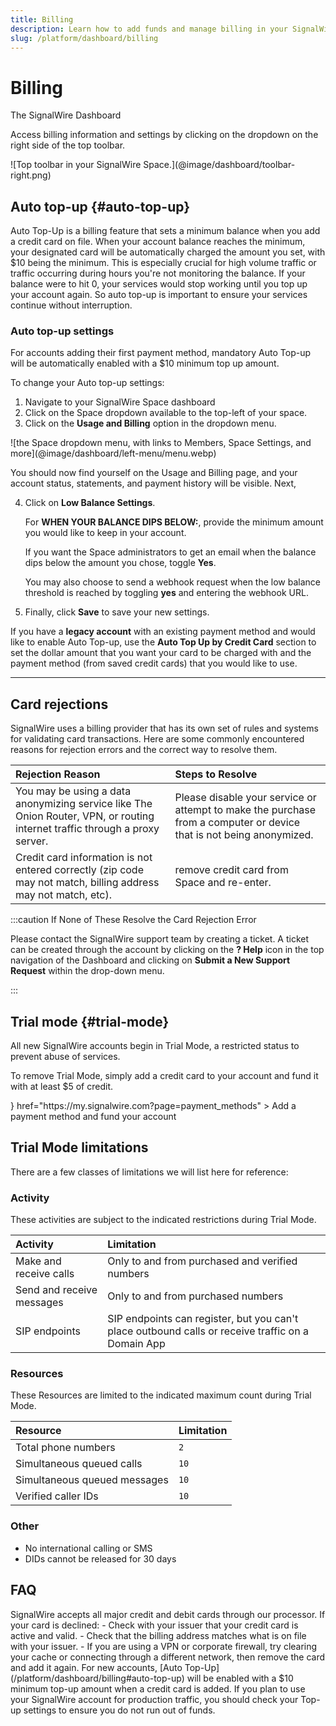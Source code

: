 ```yaml
---
title: Billing
description: Learn how to add funds and manage billing in your SignalWire Space.
slug: /platform/dashboard/billing
---
```



# Billing

<Subtitle>The SignalWire Dashboard</Subtitle>

Access billing information and settings by clicking on the dropdown on the right side of the top toolbar.

<Frame caption="Top toolbar in your SignalWire Space.">
	![Top toolbar in your SignalWire Space.](@image/dashboard/toolbar-right.png)
</Frame>

## Auto top-up {#auto-top-up}

Auto Top-Up is a billing feature that sets a minimum balance when you add a credit card on file. 
When your account balance reaches the minimum, your designated card will be automatically charged the amount you set, with $10 being the minimum. 
This is especially crucial for high volume traffic or traffic occurring during hours you're not monitoring the balance. 
If your balance were to hit 0, your services would stop working until you top up your account again. 
So auto top-up is important to ensure your services continue without interruption.

### Auto top-up settings

For accounts adding their first payment method, mandatory Auto Top-up will be automatically enabled with a $10 minimum top up amount.

To change your Auto top-up settings:

1. Navigate to your SignalWire Space dashboard
2. Click on the Space dropdown available to the top-left of your space.
3. Click on the **Usage and Billing** option in the dropdown menu.


<Frame>
![the Space dropdown menu, with links to Members, Space Settings, and more](@image/dashboard/left-menu/menu.webp)
</Frame>

You should now find yourself on the Usage and Billing page, and your account status, statements, and payment history will be visible.
Next,

4. Click on **Low Balance Settings**. 

    For **WHEN YOUR BALANCE DIPS BELOW:**, provide the minimum amount you would like to keep in your account. 

    If you want the Space administrators to get an email when the balance dips below the amount you chose, toggle **Yes**. 

    You may also choose to send a webhook request when the low balance threshold is reached by toggling **yes** and entering the webhook URL.

5. Finally, click **Save** to save your new settings.

If you have a **legacy account** with an existing payment method and would like to enable Auto Top-up, use the **Auto Top Up by Credit Card** section to set the dollar amount that you want your card to be charged with and the payment method (from saved credit cards) that you would like to use. 

---

## Card rejections

SignalWire uses a billing provider that has its own set of rules and systems for validating card transactions. 
Here are some commonly encountered reasons for rejection errors and the correct way to resolve them.

| Rejection Reason                                                                                                            | Steps to Resolve                                                                                                    |
| :-------------------------------------------------------------------------------------------------------------------------- | :------------------------------------------------------------------------------------------------------------------ |
| You may be using a data anonymizing service like The Onion Router, VPN, or routing internet traffic through a proxy server. | Please disable your service or attempt to make the purchase from a computer or device that is not being anonymized. |
| Credit card information is not entered correctly (zip code may not match, billing address may not match, etc).              | remove credit card from Space and re-enter.                                                                         |

:::caution If None of These Resolve the Card Rejection Error

Please contact the SignalWire support team by creating a ticket. 
A ticket can be created through the account by clicking on the **? Help** icon in the top navigation of the Dashboard and clicking on **Submit a New Support Request** within the drop-down menu.

:::

## Trial mode {#trial-mode}

All new SignalWire accounts begin in Trial Mode, a restricted status to prevent abuse of services.

To remove Trial Mode, simply add a credit card to your account and fund it with at least $5 of credit.

<CardGroup cols={2}>
<Card 
    title="Fund your account" 
    icon={<FaMoneyCheck />}
    href="https://my.signalwire.com?page=payment_methods"
  >
  Add a payment method and fund your account
</Card>
</CardGroup>

## Trial Mode limitations

There are a few classes of limitations we will list here for reference:

### Activity

These activities are subject to the indicated restrictions during Trial Mode.

| Activity | Limitation |
| :-- | :-- |
| Make and receive calls | Only to and from purchased and verified numbers |
| Send and receive messages | Only to and from purchased numbers |
| SIP endpoints | SIP endpoints can register, but you can't place outbound calls or receive traffic on a Domain App |

### Resources

These Resources are limited to the indicated maximum count during Trial Mode.

| Resource | Limitation |
| :-- | :-- |
| Total phone numbers | `2` |
| Simultaneous queued calls | `10` |
| Simultaneous queued messages | `10` |
| Verified caller IDs | `10` |

### Other

- No international calling or SMS
- DIDs cannot be released for 30 days

## FAQ

<AccordionGroup>
  <Accordion title="Why was my credit card declined?">
    SignalWire accepts all major credit and debit cards through our processor. 
    If your card is declined:
    - Check with your issuer that your credit card is active and valid.
    - Check that the billing address matches what is on file with your issuer.
    - If you are using a VPN or corporate firewall, try clearing your cache or connecting through a different network, then remove the card and add it again.
  </Accordion>

  <Accordion title="How does Auto Top-Up work?">
    For new accounts, [Auto Top-Up](/platform/dashboard/billing#auto-top-up) 
    will be enabled with a $10 minimum top-up amount when a credit card is added. 
    If you plan to use your SignalWire account for production traffic, you should check your Top-up settings to ensure you do not run out of funds.
  </Accordion>
</AccordionGroup>
